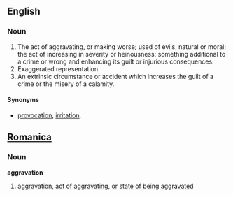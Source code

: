 ==English==
===Noun===
#The act of aggravating, or making worse; used of evils, natural or moral; the act of increasing in severity or heinousness; something additional to a crime or wrong and enhancing its guilt or injurious consequences.
#Exaggerated representation.
#An extrinsic circumstance or accident which increases the guilt of a crime or the misery of a calamity.

====Synonyms====
*[[provocation]], [[irritation]].

==[[Romanica]]==
===Noun===
<b>aggravation</b>
#[[aggravation]], [[act of aggravating]], [[or]] [[state of being]] [[aggravated]]